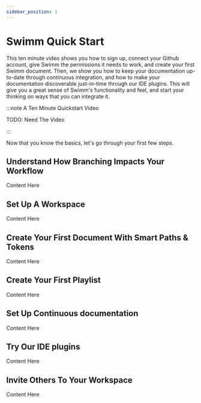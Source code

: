 ```yaml
---
sidebar_position: 1
---
```


# Swimm Quick Start 

This ten minute video shows you how to sign up, connect your Github account, give Swimm the permissions it needs to work, and create your first Swimm document. Then, we show you how to keep your documentation up-to-date through continuous integration, and how to make your documentation discoverable just-in-time through our IDE plugins. This will give you a great sense of Swimm's functionality and feel, and start your thinking on ways that you can integrate it.

:::note A Ten Minute Quickstart Video

TODO: Need The Video

:::

Now that you know the basics, let's go through your first few steps.

## Understand How Branching Impacts Your Workflow

Content Here

## Set Up A Workspace

Content Here

## Create Your First Document With Smart Paths & Tokens

Content Here

## Create Your First Playlist

Content Here

## Set Up Continuous documentation

Content Here

## Try Our IDE plugins

Content Here

## Invite Others To Your Workspace

Content Here
